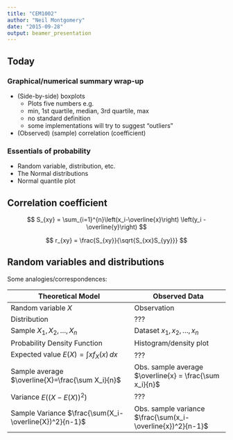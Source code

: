 ```yaml
---
title: "CEM1002"
author: "Neil Montgomery"
date: "2015-09-28"
output: beamer_presentation
---
```


## Today

### Graphical/numerical summary wrap-up

* (Side-by-side) boxplots
    + Plots five numbers e.g.
    + min, 1st quartile, median, 3rd quartile, max
    + no standard definition
    + some implementations will try to suggest "outliers"
* (Observed) (sample) correlation (coefficient)

### Essentials of probability

* Random variable, distribution, etc.
* The Normal distributions
* Normal quantile plot

## Correlation coefficient


$$ S_{xy} = \sum_{i=1}^{n}\left(x_i-\overline{x}\right)
  \left(y_i - \overline{y}\right) $$
  

$$ r_{xy} = \frac{S_{xy}}{\sqrt{S_{xx}S_{yy}}} $$

## Random variables and distributions

Some analogies/correspondences:

Theoretical Model | Observed Data
------------------|--------------
Random variable $X$  | Observation
Distribution | ???
Sample $X_1, X_2,\ldots,X_n$ | Dataset $x_1,x_2,\ldots,x_n$
Probability Density Function| Histogram/density plot
Expected value $E(X)=\int xf_X(x)\,dx$ | ???
Sample average $\overline{X}=\frac{\sum X_i}{n}$ | Obs. sample average $\overline{x} = \frac{\sum x_i}{n}$
Variance $E((X-E(X))^2)$ | ???
Sample Variance $\frac{\sum(X_i-\overline{X})^2}{n-1}$| Obs. sample variance $\frac{\sum(x_i-\overline{x})^2}{n-1}$





